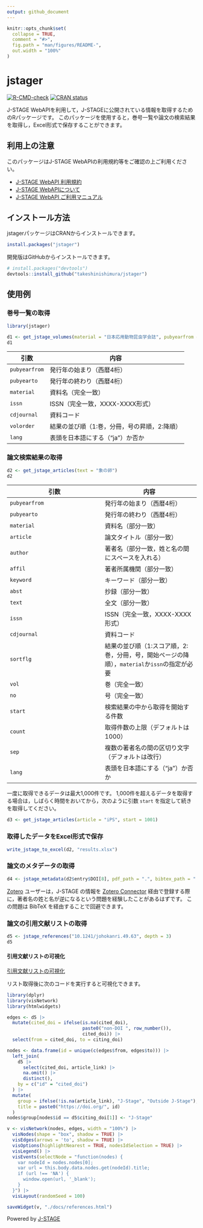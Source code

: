 ```yaml
---
output: github_document
---
```


<!-- README.md is generated from README.Rmd. Please edit that file -->

```r
knitr::opts_chunk$set(
  collapse = TRUE,
  comment = "#>",
  fig.path = "man/figures/README-",
  out.width = "100%"
)
```

# jstager

<!-- badges: start -->
[![R-CMD-check](https://github.com/takeshinishimura/jstager/actions/workflows/R-CMD-check.yaml/badge.svg)](https://github.com/takeshinishimura/jstager/actions/workflows/R-CMD-check.yaml)
[![CRAN status](https://www.r-pkg.org/badges/version/jstager)](https://CRAN.R-project.org/package=jstager)
<!-- badges: end -->

J-STAGE WebAPIを利用して，J-STAGEに公開されている情報を取得するためのRパッケージです。
このパッケージを使用すると，巻号一覧や論文の検索結果を取得し，Excel形式で保存することができます。


## 利用上の注意

このパッケージはJ-STAGE WebAPIの利用規約等をご確認の上ご利用ください。

- [J-STAGE WebAPI 利用規約](https://www.jstage.jst.go.jp/static/pages/WebAPI/-char/ja){target="_blank"}
- [J-STAGE WebAPIについて](https://www.jstage.jst.go.jp/static/pages/JstageServices/TAB3/-char/ja){target="_blank"}
- [J-STAGE WebAPI ご利用マニュアル](https://www.jstage.jst.go.jp/static/files/ja/manual_api.pdf){target="_blank"}


## インストール方法

jstagerパッケージはCRANからインストールできます。

``` r
install.packages("jstager")
```

開発版はGitHubからインストールできます。

``` r
# install.packages("devtools")
devtools::install_github("takeshinishimura/jstager")
```


## 使用例

### 巻号一覧の取得

```r
library(jstager)

d1 <- get_jstage_volumes(material = "日本応用動物昆虫学会誌", pubyearfrom = 2020)
d1
```

| 引数 | 内容 |
| --- | --- |
| `pubyearfrom` | 発行年の始まり（西暦4桁） |
| `pubyearto`   | 発行年の終わり（西暦4桁） |
| `material`    | 資料名（完全一致） |
| `issn`        | ISSN（完全一致，XXXX-XXXX形式） |
| `cdjournal`   | 資料コード |
| `volorder`    | 結果の並び順（1:巻，分冊，号の昇順，2:降順） |
| `lang`        | 表頭を日本語にする（"ja"）か否か |

### 論文検索結果の取得

```r
d2 <- get_jstage_articles(text = "象の卵")
d2
```

| 引数 | 内容 |
| --- | --- |
| `pubyearfrom` | 発行年の始まり（西暦4桁） |
| `pubyearto`   | 発行年の終わり（西暦4桁） |
| `material`    | 資料名（部分一致） |
| `article`     | 論文タイトル（部分一致） |
| `author`      | 著者名（部分一致，姓と名の間にスペースを入れる） |
| `affil`       | 著者所属機関（部分一致） |
| `keyword`     | キーワード（部分一致） |
| `abst`        | 抄録（部分一致） |
| `text`        | 全文（部分一致） |
| `issn`        | ISSN（完全一致，XXXX-XXXX形式） |
| `cdjournal`   | 資料コード |
| `sortflg`     | 結果の並び順（1:スコア順，2:巻，分冊，号，開始ページの降順），`material`か`issn`の指定が必要 |
| `vol`         | 巻（完全一致） |
| `no`          | 号（完全一致） |
| `start`       | 検索結果の中から取得を開始する件数 |
| `count`       | 取得件数の上限（デフォルトは1000） |
| `sep`         | 複数の著者名の間の区切り文字（デフォルトは改行） |
| `lang`        | 表頭を日本語にする（"ja"）か否か |

一度に取得できるデータは最大1,000件です。
1,000件を超えるデータを取得する場合は，しばらく時間をおいてから，次のように引数 `start` を指定して続きを取得してください。

```r
d3 <- get_jstage_articles(article = "iPS", start = 1001)
```

### 取得したデータをExcel形式で保存

```r
write_jstage_to_excel(d2, "results.xlsx")
```

### 論文のメタデータの取得

```r
d4 <- jstage_metadata(d2$entry$DOI[8], pdf_path = ".", bibtex_path = ".")
```

[Zotero](https://www.zotero.org/){target="_blank"} ユーザーは，J-STAGE の情報を [Zotero Connector](https://www.zotero.org/download/connectors){target="_blank"} 経由で登録する際に，著者名の姓と名が逆になるという問題を経験したことがあるはずです。
この問題は BibTeX を経由することで回避できます。

### 論文の引用文献リストの取得

```r
d5 <- jstage_references("10.1241/johokanri.49.63", depth = 3)
d5
```

#### 引用文献リストの可視化

[引用文献リストの可視化](https://takeshinishimura.github.io/jstager/references.html){target="_blank"}

リスト取得後に次のコードを実行すると可視化できます。

```r
library(dplyr)
library(visNetwork)
library(htmlwidgets)

edges <- d5 |>
  mutate(cited_doi = ifelse(is.na(cited_doi), 
                            paste0("non-DOI ", row_number()), 
                            cited_doi)) |>
  select(from = cited_doi, to = citing_doi)

nodes <- data.frame(id = unique(c(edges$from, edges$to))) |>
  left_join(
    d5 |>
      select(cited_doi, article_link) |>
      na.omit() |>
      distinct(),
    by = c("id" = "cited_doi")
  ) |>
  mutate(
    group = ifelse(!is.na(article_link), "J-Stage", "Outside J-Stage"),
    title = paste0("https://doi.org/", id)
  )
nodes$group[nodes$id == d5$citing_doi[1]] <- "J-Stage"

v <- visNetwork(nodes, edges, width = "100%") |>
  visNodes(shape = "box", shadow = TRUE) |>
  visEdges(arrows = 'to', shadow = TRUE) |>
  visOptions(highlightNearest = TRUE, nodesIdSelection = TRUE) |>
  visLegend() |>
  visEvents(selectNode = "function(nodes) {
    var nodeId = nodes.nodes[0];
    var url = this.body.data.nodes.get(nodeId).title;
    if (url !== 'NA') {
      window.open(url, '_blank');
    }
  }") |>
  visLayout(randomSeed = 100)
```
```r
saveWidget(v, "./docs/references.html")
```

Powered by [J-STAGE](https://www.jstage.jst.go.jp/browse/-char/ja){target="_blank"}

